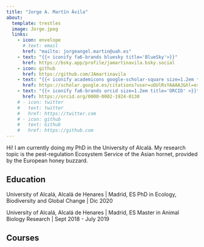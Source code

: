 ```yaml
---
title: "Jorge A. Martín Ávila"
about:
  template: trestles
  image: Jorge.jpeg
  links:
    - icon: envelope
      # text: email
      href: "mailto: jorgeangel.martin@uah.es"
    - text: "{{< iconify fa6-brands bluesky title='BlueSky'>}}"
      href: https://bsky.app/profile/jamartinavila.bsky.social
    - icon: github
      href: https://github.com/JAmartinavila
    - text: "{{< iconify academicons google-scholar-square size=1.2em title='Scholar'>}}"
      href: https://scholar.google.es/citations?user=uOUlRsYAAAAJ&hl=es
    - text: "{{< iconify fa6-brands orcid size=1.2em title='ORCID' >}}"
      href: https://orcid.org/0000-0002-1924-0130
    # - icon: twitter
    #   text: twitter
    #   href: https://twitter.com
    # - icon: github
    #   text: Github
    #   href: https://github.com
---
```


Hi! I am currently doing my PhD in the University of Alcalá. My research topic is the pest-regulation Ecosystem Service of the Asian hornet, provided by the European honey buzzard.

## Education

University of Alcalá, Alcalá de Henares \| Madrid, ES PhD in Ecology, Biodiversity and Global Change \| Dic 2020

University of Alcalá, Alcalá de Henares \| Madrid, ES Master in Animal Biology Research \| Sept 2018 - July 2019

## Courses

